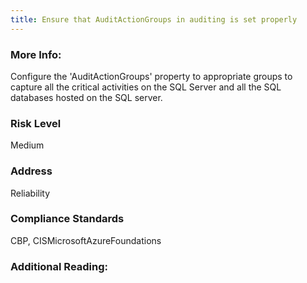 ```yaml
---
title: Ensure that AuditActionGroups in auditing is set properly
---
```


### More Info:

Configure the 'AuditActionGroups' property to appropriate groups to capture all the critical activities on the SQL Server and all the SQL databases hosted on the SQL server.

### Risk Level

Medium

### Address

Reliability

### Compliance Standards

CBP, CISMicrosoftAzureFoundations

### Additional Reading:
